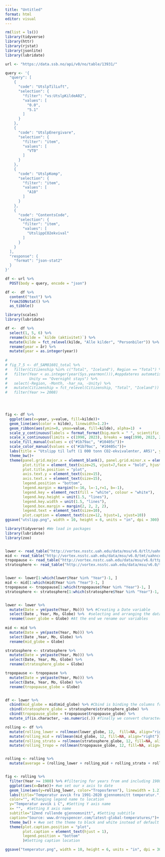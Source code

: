 ```yaml
---
title: "Untitled"
format: html
editor: visual
---
```


```r
rm(list = ls())
library(tidyverse)
library(httr)
library(rjstat)
library(jsonlite)
library(lubridate)

url <- "https://data.ssb.no/api/v0/no/table/13931/"

query <- '{
  "query": [
    {
      "code": "UtslpTilLuft",
      "selection": {
        "filter": "vs:UtslpKildeA02",
        "values": [
          "0.0",
          "5.1"
        ]
      }
    },
    {
      "code": "UtslpEnergivare",
      "selection": {
        "filter": "item",
        "values": [
          "VT0"
        ]
      }
    },
    {
      "code": "UtslpKomp",
      "selection": {
        "filter": "item",
        "values": [
          "A10"
        ]
      }
    },
    {
      "code": "ContentsCode",
      "selection": {
        "filter": "item",
        "values": [
          "UtslippCO2ekvival"
        ]
      }
    }
  ],
  "response": {
    "format": "json-stat2"
  }
}'

df <- url %>%
  POST(body = query, encode = "json")

df <-  df %>%
  content("text") %>%
  fromJSONstat() %>%
  as_tibble() 


```

```r
library(scales)
library(lubridate)

df <-  df %>%
  select(1, 5, 6) %>% 
  rename(kilde = `kilde (aktivitet)`) %>% 
  mutate(kilde = fct_relevel(kilde, "Alle kilder", "Personbiler")) %>% 
  rename(year = år) %>% 
  mutate(year = as.integer(year))
  
# 
# fig_7_5 <- df_SAM01601_total %>% 
#   filter(Citizenship %in% c("Total", "Iceland"), Region == "Total") %>%
#   filter(Year < as.integer(year(Sys.yearmon())),#oppdateres automatisk for nye år
#          Unity == "Overnight stays") %>% 
#   select(-Region, -Month, -har_na, -Unity) %>% 
#   mutate(Citizenship = fct_relevel(Citizenship, "Total", "Iceland")) %>% 
#   filter(Year >= 2008)
  



fig <- df %>% 
  ggplot(aes(x=year, y=value, fill=kilde))+
  geom_line(aes(color = kilde), linewidth=1.2)+
  geom_ribbon(aes(ymin=0, ymax=value, fill=kilde), alpha=1)  +
  scale_y_continuous(labels = format_format(big.mark = " ", scientific = FALSE), limits = c(0, 60000), expand=c(0,0), breaks = seq(0, 60000, 10000)) +
  scale_x_continuous(limits = c(1990, 2023), breaks = seq(1990, 2023, 2), expand = c(0.025,0.025)) +
  scale_fill_manual(values = c("#1b79ac", "#10405c"))+
  scale_color_manual(values = c("#1b79ac", "#10405c"))+
  labs(title = "Utslipp til luft (1 000 tonn CO2-ekvivalenter, AR5)", y="1 000 tonn CO2", x="", caption="Source: SSB. Tabell:13931", color="", fill="")+
  theme_bw()+
  theme(panel.grid.major.x = element_blank(), panel.grid.minor.x = element_blank(), panel.border=element_rect(linetype="solid",fill=NA, color="grey", alpha(0.2)),
        plot.title = element_text(size=25, vjust=7,face = "bold", hjust=0.3, margin = margin(t=35)),
        plot.title.position = "plot",
        axis.text.y = element_text(size=15),
        axis.text.x = element_text(size=15),
        legend.position = "bottom", 
        legend.margin = margin(t=-16, l=-1,r=1, b=-1),
        legend.key = element_rect(fill = "white", colour = "white"),  
        legend.key.height = unit(1.5, "lines"),
        legend.key.width = unit(1.5, "lines"),
        legend.box.margin = margin(2, 2, 2, 2),
        legend.text = element_text(size=10),
        plot.caption = element_text(size=12, hjust=1, vjust=10))
ggsave("utslipp.png", width = 10, height = 6, units = "in", dpi = 300)
```

```r
library(tidyverse) #We load in packages
library(lubridate)
library(zoo)


lower <- read_table("http://vortex.nsstc.uah.edu/data/msu/v6.0/tlt/uahncdc_lt_6.0.txt") #We collect our data and save it into datasets
mid <- read_table("http://vortex.nsstc.uah.edu/data/msu/v6.0/tmt/uahncdc_mt_6.0.txt")
tropopause <- read_table("http://vortex.nsstc.uah.edu/data/msu/v6.0/ttp/uahncdc_tp_6.0.txt")
stratosphere <- read_table("http://vortex.nsstc.uah.edu/data/msu/v6.0/tls/uahncdc_ls_6.0.txt")


lower <- lower[1:which(lower$Year %in% "Year")-1, ]
mid <- mid[1:which(mid$Year %in% "Year")-1, ]
tropopause <- tropopause[1:which(tropopause$Year %in% "Year")-1, ]
stratosphere <- stratosphere[1:which(stratosphere$Year %in% "Year")-1, ] #We remove all rows below the second "Year" in the table.


lower <- lower %>% 
  mutate(Date = ym(paste(Year, Mo))) %>% #Creating a Date variable
  select(Date , Year, Mo, Globe) %>%  #selecting and arranging the data we want
  rename(lower_globe = Globe) #At the end we rename our variables
  
mid <- mid %>% 
  mutate(Date = ym(paste(Year, Mo))) %>% 
  select(Date ,Year, Mo, Globe) %>% 
  rename(mid_globe = Globe)

stratosphere <- stratosphere %>% 
  mutate(Date = ym(paste(Year, Mo))) %>% 
  select(Date, Year, Mo, Globe) %>% 
  rename(stratosphere_globe = Globe)

tropopause <- tropopause %>% 
  mutate(Date = ym(paste(Year, Mo))) %>% 
  select(Date, Year, Mo, Globe) %>% 
  rename(tropopause_globe = Globe)


df <- lower %>% 
  cbind(mid_globe = mid$mid_globe) %>% #Cbind is binding the columns from the other dataset into this dataset we work with
  cbind(stratosphere_globe = stratosphere$stratosphere_globe) %>% 
  cbind(tropopause_globe = tropopause$tropopause_globe) %>% 
  mutate_if(is.character, ~as.numeric(.)) #finally we convert characters to numeric

rolling <- df %>% 
  mutate(rolling_lower = rollmean(lower_globe, 12,  fill=NA, align="right")) %>% #I creating a new variable for the rolling average. 
  mutate(rolling_mid = rollmean(mid_globe, 12, fill=NA, align="right")) %>% 
  mutate(rolling_strato = rollmean(stratosphere_globe, 12, fill=NA, align="right")) %>% 
  mutate(rolling_tropo = rollmean(tropopause_globe, 12, fill=NA, align="right")) 


rolling <- rolling %>% 
  mutate(average = (rolling_lower + rolling_mid + rolling_strato + rolling_tropo)/4) #Here i create a new variable for the average by combining all 4 datasets and dividing by 4


fig <- rolling %>% 
  filter(Year >= 1980) %>% #filtering for years from and including 1980
  ggplot(aes(x=Date))+ #we set our x axis to date
  geom_line(aes(y=rolling_lower, color="Troposfæren"), linewidth = 1.2)+ 
  labs(title="Temperatur avvik fra 1991-2020 gjennomsnitt temperatur.",#Setting title
  color="", #Changing legend name to location
  y="Temperatur avvik i C", #Setting Y axis name
  x= "",  #Setting X axis name
  subtitle="12mnd rullende gjennomsnitt", #Setting subtitle
  caption="Source: www.drroyspencer.com/latest-global-temperatures/")+ #Setting caption
  theme_bw() + #we set the theme to black and white instead of default 
  theme(plot.caption.position = "plot",
        plot.caption = element_text(hjust = 1),
        legend.position = "bottom"
        )#Setting caption location

ggsave("temperatur.png", width = 10, height = 6, units = "in", dpi = 300)

```
